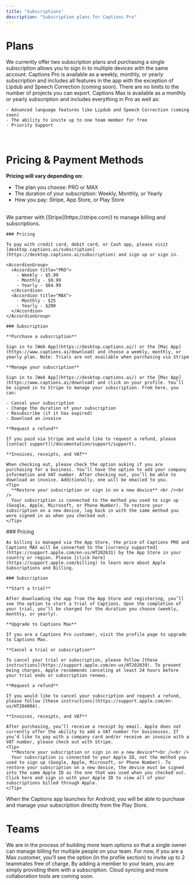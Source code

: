 ```yaml
---
title: "Subscriptions"
description: "Subscription plans for Captions Pro"
---
```


# Plans
We currently offer two subscription plans and purchasing a single subscription allows you to sign in to multiple devices with the same account.
<Tabs>
  <Tab title="PRO">
    Captions Pro is available as a weekly, monthly, or yearly subscription and includes all features in the app with the exception of Lipdub and Speech Correction (coming soon). There are no limits to the number of projects you can export.
  </Tab>
  <Tab title="MAX">
    Captions Max is available as a monthly or yearly subscription and includes everything in Pro as well as:

    - Advanced language features like Lipdub and Speech Correction (coming soon)
    - The ability to invite up to one team member for free
    - Priority Support
  </Tab>
</Tabs>

<br />

# Pricing & Payment Methods

**Pricing will vary depending on:**

- The plan you choose: PRO or MAX
- The duration of your subscription: Weekly, Monthly, or Yearly
- How you pay: Stripe, App Store, or Play Store

<br />
<Tabs>
  <Tab title="Stripe">
    We partner with [Stripe](https://stripe.com/) to manage billing and subscriptions.

    ### Pricing

    To pay with credit card, debit card, or Cash app, please visit [desktop.captions.ai/subscription](https://desktop.captions.ai/subscription) and sign up or sign in.

    <AccordionGroup>
      <Accordion title="PRO">
        - Weekly - $5.99
        - Monthly - $9.99
        - Yearly - $64.99
      </Accordion>
      <Accordion title="MAX">
        - Monthly - $25
        - Yearly - $200
      </Accordion>
    </AccordionGroup>

    ### Subscription

    **Purchase a subscription**

    Sign in to [Web App](https://desktop.captions.ai/) or the [Mac App](https://www.captions.ai/download) and choose a weekly, monthly, or yearly plan. Note: Trials are not available when purchasing via Stripe

    **Manage your subscription**

    Sign in to [Web App](https://desktop.captions.ai/) or the [Mac App](https://www.captions.ai/download) and click on your profile. You’ll be signed in to Stripe to manage your subscription. From here, you can:

    - Cancel your subscription
    - Change the duration of your subscription
    - Resubscribe (if it has expired)
    - Download an invoice

    **Request a refund**

    If you paid via Stripe and would like to request a refund, please [contact support](/documentation/support/support).

    **Invoices, receipts, and VAT**

    When checking out, please check the option asking if you are purchasing for a business. You’ll have the option to add your company information and VAT number. After checking out, you’ll be able to download an invoice. Additionally, one will be emailed to you.
    <Tip>
      **Restore your subscription or sign in on a new device** <br /><br />
      Your subscription is connected to the method you used to sign up (Google, Apple, Microsoft, or Phone Number). To restore your subscription on a new device, log back in with the same method you were signed in as when you checked out.
    </Tip>
  </Tab>
  <Tab title="App Store">
    ### Pricing

    As billing is managed via the App Store, the price of Captions PRO and Captions MAX will be converted to the [currency supported](https://support.apple.com/en-us/HT202631) by the App Store in your country or region. Please [click here](https://support.apple.com/billing) to learn more about Apple Subscriptions and Billing.

    ### Subscription

    **Start a trial**

    After downloading the app from the App Store and registering, you’ll see the option to start a trial of Captions. Upon the completion of your trial, you’ll be charged for the duration you choose (weekly, monthly, or yearly).

    **Upgrade to Captions Max**

    If you are a Captions Pro customer, visit the profile page to upgrade to Captions Max.

    **Cancel a trial or subscription**

    To cancel your trial or subscription, please follow [these instructions](https://support.apple.com/en-us/HT202039). To prevent being charges, Apple recommends canceling at least 24 hours before your trial ends or subscription renews.

    **Request a refund**

    If you would like to cancel your subscription and request a refund, please follow [these instructions](https://support.apple.com/en-us/HT204084).

    **Invoices, receipts, and VAT**

    After purchasing, you’ll receive a receipt by email. Apple does not currently offer the ability to add a VAT number for businesses. If you’d like to pay with a company card and/or receive an invoice with a VAT number, please check out with Stripe.
    <Tip>
      **Restore your subscription or sign in on a new device**<br /><br />
      Your subscription is connected to your Apple ID, not the method you used to sign up (Google, Apple, Microsoft, or Phone Number). To restore your subscription on a new device, the device must be signed into the same Apple ID as the one that was used when you checked out. Click here and sign in with your Apple ID to view all of your subscriptions billed through Apple.
    </Tip>
  </Tab>
  <Tab title="Play Store">
    When the Captions app launches for Android, you will be able to purchase and manage your subscription directly from the Play Store.
  </Tab>
</Tabs>

# Teams
We are in the process of building more team options so that a single owner can manage billing for multiple people on your team. For now, if you are a Max customer, you’ll see the option (in the profile section) to invite up to 2 teammates free of charge. By adding a member to your team, you are simply providing them with a subscription. Cloud syncing and more collaboration tools are coming soon.